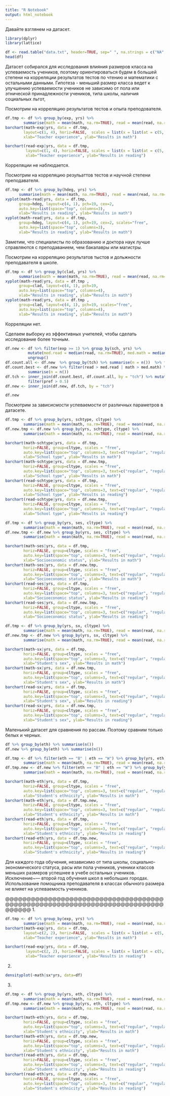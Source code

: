 ```yaml
---
title: "R Notebook"
output: html_notebook
---
```


Давайте взглянем на датасет.
```r
library(dplyr)
library(lattice)

df <- read.table("data.txt", header=TRUE, sep=" ", na.strings = c("NA", " ")) %>% mutate(yrs = factor(yrs))
head(df)
```
Датасет собирался для исследования влияния размеров класса на успеваемость учеников, поэтому ориентироваться будем в большей степени на корреляции результатов тестов по чтению и математики с остальными данными. Гипотеза - меньший размер класса ведет к улучшению успеваемости учеников не зависимо от пола или этнической принадлежности  учеников, типа школы, наличия социальных льгот,

Посмотрим на корреляцию результатов тестов и опыта преподователя.
```r
df.tmp <- df %>% group_by(exp, yrs) %>% 
        summarise(math = mean(math, na.rm=TRUE), read = mean(read, na.rm=TRUE))
barchart(math~exp|yrs, data = df.tmp, 
        layout=c(1, 4), horiz=FALSE,  scales = list(x = list(at = c(5, 10, 15, 20, 25, 30, 35, 40))),
        xlab="Teacher experience", ylab="Results in math")

barchart(read~exp|yrs, data = df.tmp,
         layout=c(1, 4), horiz=FALSE, scales = list(x = list(at = c(5, 10, 15, 20, 25, 30, 35, 40))),
         xlab="Teacher experience", ylab="Results in reading")
```
Корреляции не наблюдается.

Посмотрим на корреляцию резульаттов тестов и научной степени преподавателя.
```r
df.tmp <- df %>% group_by(hdeg, yrs) %>% 
      summarise(math = mean(math, na.rm=TRUE), read = mean(read, na.rm=TRUE))
xyplot(math~read|yrs, data = df.tmp, 
      group=hdeg, layout=c(4, 1), pch=19, cex=2,
      auto.key=list(space="top", columns=3),
      xlab="Results in reading", ylab="Results in math")
xyplot(math~read|yrs, data = df.tmp, 
      group=hdeg, layout=c(4, 1), pch=19, cex=2, scales="free",
      auto.key=list(space="top", columns=3),
      xlab="Results in reading", ylab="Results in math")

```
Заметим, что специалисты по образованию и доктора наук лучше справляются с преподаванием, чем бакалавры или магистры.



Посмотрим на корреляцию результатов тыстов и дольжности преподавателя в школе.
```r
df.tmp <- df %>% group_by(clad, yrs) %>% 
      summarise(math = mean(math, na.rm=TRUE), read = mean(read, na.rm=TRUE))
xyplot(math~read|yrs, data = df.tmp , 
      group=clad, layout=c(4, 1), pch=19,
      auto.key=list(space="top", columns=4),
      xlab="Results in reading", ylab="Results in math")
xyplot(math~read|yrs, data = df.tmp , 
      group=clad, layout=c(4, 1), pch=19, scales="free",
      auto.key=list(space="top", columns=4),
      xlab="Results in reading", ylab="Results in math")
```
Корреляции нет.

Сделаем выборку из эффективных учителей, чтобы сделать исследование более точным.
```r
df.new <- df %>% filter(exp >= 1) %>% group_by(sch, yrs) %>% 
          mutate(med.read = median(read, na.rm=TRUE), med.math = median(math, na.rm=TRUE)) %>%
          ungroup()
df.count.all <- df.new  %>% group_by(tch) %>% summarise(n = n())  %>% filter(n >= 10)
df.count.best <- df.new %>% filter(read > med.read | math > med.math) %>% group_by(tch) %>% 
          summarise(n = n())
df.tch <- inner_join(df.count.best, df.count.all, by = "tch") %>% mutate(pref = n.x / n.y) %>%
          filter(pref > 0.5)
df.new <- inner_join(df.new, df.tch, by = "tch")

df.new
```

Посмотрим за зависисмости уcпеваемости от различных параметров в датасете.
```r
df.tmp <- df %>% group_by(yrs, schtype, cltype) %>% 
        summarise(math = mean(math, na.rm=TRUE), read = mean(read, na.rm=TRUE))
df.new.tmp <- df.new %>% group_by(yrs, schtype, cltype) %>% 
        summarise(math = mean(math, na.rm=TRUE), read = mean(read, na.rm=TRUE))

barchart(math~schtype|yrs, data = df.tmp,
        horiz=FALSE, group=cltype, scales = "free",
        auto.key=list(space="top", columns=3, text=c("regular", "regular + aide", "small")),
        xlab="School type", ylab="Results in math")
barchart(math~schtype|yrs, data = df.new.tmp,
        horiz=FALSE, group=cltype, scales = "free",
        auto.key=list(space="top", columns=3, text=c("regular", "regular + aide", "small")),
        xlab="School type", ylab="Results in math")
barchart(read~schtype|yrs, data = df.tmp,
        horiz=FALSE, group=cltype, scales = "free",
        auto.key=list(space="top", columns=3, text=c("regular", "regular + aide", "small")),
        xlab="School type", ylab="Results in reading")
barchart(read~schtype|yrs, data = df.new.tmp,
        horiz=FALSE, group=cltype, scales = "free",
        auto.key=list(space="top", columns=3, text=c("regular", "regular + aide", "small")),
        xlab="School type", ylab="Results in reading")
```
```r
df.tmp <- df %>% group_by(yrs, ses, cltype) %>% 
        summarise(math = mean(math, na.rm=TRUE), read = mean(read, na.rm=TRUE))
df.new.tmp <- df.new %>% group_by(yrs, ses, cltype) %>% 
        summarise(math = mean(math, na.rm=TRUE), read = mean(read, na.rm=TRUE))

barchart(math~ses|yrs, data = df.tmp,
        horiz=FALSE, group=cltype, scales = "free",
        auto.key=list(space="top", columns=3, text=c("regular", "regular + aide", "small")),
        xlab="Socioeconomic status", ylab="Results in math")
barchart(math~ses|yrs, data = df.new.tmp, 
        horiz=FALSE, group=cltype, scales = "free",
        auto.key=list(space="top", columns=3, text=c("regular", "regular + aide", "small")),
        xlab="Socioeconomic status", ylab="Results in math")
barchart(read~ses|yrs, data = df.tmp,
        horiz=FALSE, group=cltype, scales = "free",
        auto.key=list(space="top", columns=3, text=c("regular", "regular + aide", "small")),
        xlab="Socioeconomic status", ylab="Results in reading")
barchart(read~ses|yrs, data = df.new.tmp,
        horiz=FALSE, group=cltype, scales = "free",
        auto.key=list(space="top", columns=3, text=c("regular", "regular + aide", "small")),
        xlab="Socioeconomic status", ylab="Results in reading")
```
```r
df.tmp <- df %>% group_by(yrs, sx, cltype) %>% 
        summarise(math = mean(math, na.rm=TRUE), read = mean(read, na.rm=TRUE))
df.new.tmp <- df.new %>% group_by(yrs, sx, cltype) %>% 
        summarise(math = mean(math, na.rm=TRUE), read = mean(read, na.rm=TRUE))

barchart(math~sx|yrs, data = df.tmp,
        horiz=FALSE, group=cltype, scales = "free",
        auto.key=list(space="top", columns=3, text=c("regular", "regular + aide", "small")),
        xlab="Student's sex", ylab="Results in math")
barchart(math~sx|yrs, data = df.new.tmp,
        horiz=FALSE, group=cltype, scales = "free",
        auto.key=list(space="top", columns=3, text=c("regular", "regular + aide", "small")),
        xlab="Student's sex", ylab="Results in math")
barchart(read~sx|yrs, data = df.tmp,
        horiz=FALSE, group=cltype, scales = "free",
        auto.key=list(space="top", columns=3, text=c("regular", "regular + aide", "small")),
        xlab="Student's sex", ylab="Results in reading")
barchart(read~sx|yrs, data = df.new.tmp,
        horiz=FALSE, group=cltype, scales = "free",
        auto.key=list(space="top", columns=3, text=c("regular", "regular + aide", "small")),
        xlab="Student's sex", ylab="Results in reading")
```
Маленький датасет для сравнения по рассам. Поэтому сравним только белых и черных.

```r
df %>% group_by(eth) %>% summarise(n())
df.new %>% group_by(eth) %>% summarise(n())
```


```r
df.tmp <- df %>% filter(eth == "B" | eth == "W") %>% group_by(yrs, eth, cltype) %>% 
        summarise(math = mean(math, na.rm=TRUE), read = mean(read, na.rm=TRUE))
df.tmp.new <- df.new %>% filter(eth == "B" | eth == "W") %>% group_by(yrs, eth, cltype) %>% 
        summarise(math = mean(math, na.rm=TRUE), read = mean(read, na.rm=TRUE))

barchart(math~eth|yrs, data = df.tmp,
        horiz=FALSE, group=cltype, scales = "free",
        auto.key=list(space="top", columns=3, text=c("regular", "regular + aide", "small")),
        xlab="Student's ethnicity", ylab="Results in math")
barchart(math~eth|yrs, data = df.tmp.new,
        horiz=FALSE, group=cltype, scales = "free",
        auto.key=list(space="top", columns=3, text=c("regular", "regular + aide", "small")),
        xlab="Student's ethnicity", ylab="Results in math")
barchart(read~eth|yrs, data = df.tmp,
        horiz=FALSE, group=cltype, scales = "free",
        auto.key=list(space="top", columns=3, text=c("regular", "regular + aide", "small")),
        xlab="Student's ethnicity", ylab="Results in reading")
barchart(read~eth|yrs, data = df.tmp.new,
        horiz=FALSE, group=cltype, scales = "free",
        auto.key=list(space="top", columns=3, text=c("regular", "regular + aide", "small")),
        xlab="Student's ethnicity", ylab="Results in reading")
```

Для каждого года обучения, независимо от типа школы, социально-экономического статуса, расы или пола учеников, ученики классов меньших размеров успешнее в учебе остальных учеников. Исключение~--- второй год обучения школ в небольших городах. Использование помощника преподавателя в классах обычного размера не влияет на успеваемость учеников.


@@@@@@@@@@@@@@@@@@@@@@@@@@@@@@@@@@@@@@@@@@@@@@@@@@@@@@@@@@@@@@@@@@@@@@@@@@@@@@@@
1.
```r
df.tmp <- df %>% group_by(exp, yrs) %>% 
        summarise(math = mean(math, na.rm=TRUE), read = mean(read, na.rm=TRUE))
barchart(math~exp|yrs, data = df.tmp, 
        layout=c(2, 2), horiz=FALSE,  scales = list(x = list(at = c(5, 10, 15, 20, 25, 30, 35, 40))),
        xlab="Teacher experience", ylab="Results in math")

barchart(read~exp|yrs, data = df.tmp,
         layout=c(2, 2), horiz=FALSE, scales = list(x = list(at = c(5, 10, 15, 20, 25, 30, 35, 40))),
         xlab="Teacher experience", ylab="Results in reading")
```
2.
```r
densityplot(~math|sx*yrs, data=df)
```


3.
```r
df.tmp <- df %>% group_by(yrs, eth, cltype) %>% 
        summarise(math = mean(math, na.rm=TRUE), read = mean(read, na.rm=TRUE))
df.tmp.new <- df.new %>% group_by(yrs, eth, cltype) %>% 
        summarise(math = mean(math, na.rm=TRUE), read = mean(read, na.rm=TRUE))

barchart(math~eth|yrs, data = df.tmp,
        horiz=FALSE, group=cltype, scales = "free",
        auto.key=list(space="top", columns=3, text=c("regular", "regular + aide", "small")),
        xlab="Student's ethnicity", ylab="Results in math")
barchart(math~eth|yrs, data = df.tmp.new,
        horiz=FALSE, group=cltype, scales = "free",
        auto.key=list(space="top", columns=3, text=c("regular", "regular + aide", "small")),
        xlab="Student's ethnicity", ylab="Results in math")
barchart(read~eth|yrs, data = df.tmp,
        horiz=FALSE, group=cltype, scales = "free",
        auto.key=list(space="top", columns=3, text=c("regular", "regular + aide", "small")),
        xlab="Student's ethnicity", ylab="Results in reading")
barchart(read~eth|yrs, data = df.tmp.new,
        horiz=FALSE, group=cltype, scales = "free",
        auto.key=list(space="top", columns=3, text=c("regular", "regular + aide", "small")),
        xlab="Student's ethnicity", ylab="Results in reading")
```



